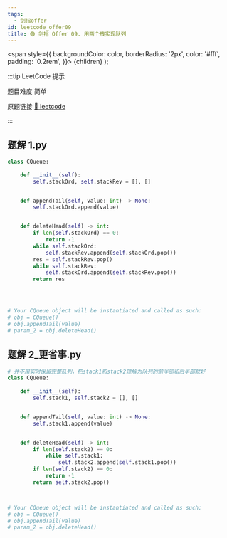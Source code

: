 ```yaml
---
tags:
  - 剑指offer
id: leetcode_offer09
title: 🟢 剑指 Offer 09. 用两个栈实现队列
---
```


  <span
    style={{
      backgroundColor: color,
      borderRadius: '2px',
      color: '#fff',
      padding: '0.2rem',
    }}>
    {children}
  </span>
);

:::tip LeetCode 提示

题目难度 <Highlight color="#00b8a3">简单</Highlight>

原题链接 [🔗 leetcode](https://leetcode-cn.com/problems/yong-liang-ge-zhan-shi-xian-dui-lie-lcof/)

:::



## 题解 1.py

```py
class CQueue:
  
    def __init__(self):
        self.stackOrd, self.stackRev = [], []


    def appendTail(self, value: int) -> None:
        self.stackOrd.append(value)


    def deleteHead(self) -> int:
        if len(self.stackOrd) == 0:
            return -1
        while self.stackOrd:
            self.stackRev.append(self.stackOrd.pop())
        res = self.stackRev.pop()
        while self.stackRev:
            self.stackOrd.append(self.stackRev.pop())
        return res




# Your CQueue object will be instantiated and called as such:
# obj = CQueue()
# obj.appendTail(value)
# param_2 = obj.deleteHead()
```

## 题解 2_更省事.py

```py
# 并不用实时保留完整队列，把stack1和stack2理解为队列的前半部和后半部就好
class CQueue:
  
    def __init__(self):
        self.stack1, self.stack2 = [], []


    def appendTail(self, value: int) -> None:
        self.stack1.append(value)


    def deleteHead(self) -> int:
        if len(self.stack2) == 0:
            while self.stack1:
                self.stack2.append(self.stack1.pop())
        if len(self.stack2) == 0:
            return -1
        return self.stack2.pop()



# Your CQueue object will be instantiated and called as such:
# obj = CQueue()
# obj.appendTail(value)
# param_2 = obj.deleteHead()
```


